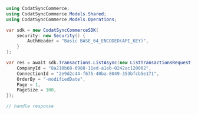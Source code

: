 ```csharp ListTransactions.cs
using CodatSyncCommerce;
using CodatSyncCommerce.Models.Shared;
using CodatSyncCommerce.Models.Operations;

var sdk = new CodatSyncCommerceSDK(
    security: new Security() {
        AuthHeader = "Basic BASE_64_ENCODED(API_KEY)",
    }
);

var res = await sdk.Transactions.ListAsync(new ListTransactionsRequest() {
    CompanyId = "8a210b68-6988-11ed-a1eb-0242ac120002",
    ConnectionId = "2e9d2c44-f675-40ba-8049-353bfcb5e171",
    OrderBy = "-modifiedDate",
    Page = 1,
    PageSize = 100,
});

// handle response
```

